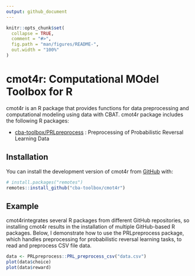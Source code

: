 ```yaml
---
output: github_document
---
```


<!-- README.md is generated from README.Rmd. Please edit that file -->

```r
knitr::opts_chunk$set(
  collapse = TRUE,
  comment = "#>",
  fig.path = "man/figures/README-",
  out.width = "100%"
)
```

# cmot4r: Computational MOdel Toolbox for R

<!-- badges: start -->
<!-- badges: end -->
cmot4r is an R package that provides functions for data preprocessing and computational modeling using data with CBAT. cmot4r package includes the following R packages:

- [cba-toolbox/PRLpreprocess](https://github.com/cba-toolbox/PRLpreprocess) : Preprocessing of Probabilistic Reversal Learning Data


## Installation

You can install the development version of cmot4r from [GitHub](https://github.com/) with:

``` r
# install.packages("remotes")
remotes::install_github("cba-toolbox/cmot4r")
```

## Example

cmot4rintegrates several R packages from different GitHub repositories, so installing cmot4r results in the installation of multiple GitHub-based R packages. Below, I demonstrate how to use the PRLpreprocess package, which handles preprocessing for probabilistic reversal learning tasks, to read and preprocess CSV file data.

``` r
data <- PRLpreprocess::PRL_preprocess_csv("data.csv")
plot(data$choice)
plot(data$reward)
```
